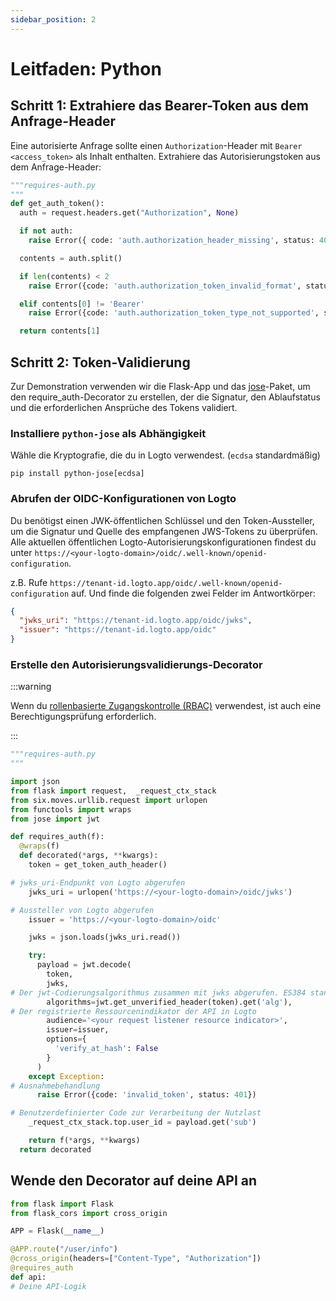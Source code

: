 ```yaml
---
sidebar_position: 2
---
```


# Leitfaden: Python

## Schritt 1: Extrahiere das Bearer-Token aus dem Anfrage-Header

Eine autorisierte Anfrage sollte einen `Authorization`-Header mit `Bearer <access_token>` als Inhalt enthalten. Extrahiere das Autorisierungstoken aus dem Anfrage-Header:

```python
"""requires-auth.py
"""
def get_auth_token():
  auth = request.headers.get("Authorization", None)

  if not auth:
    raise Error({ code: 'auth.authorization_header_missing', status: 401 })

  contents = auth.split()

  if len(contents) < 2
    raise Error({code: 'auth.authorization_token_invalid_format', status: 401})

  elif contents[0] != 'Bearer'
    raise Error({code: 'auth.authorization_token_type_not_supported', status: 401})

  return contents[1]
```

## Schritt 2: Token-Validierung

Zur Demonstration verwenden wir die Flask-App und das [jose](https://github.com/mpdavis/python-jose)-Paket, um den require_auth-Decorator zu erstellen, der die Signatur, den Ablaufstatus und die erforderlichen Ansprüche des Tokens validiert.

### Installiere `python-jose` als Abhängigkeit

Wähle die Kryptografie, die du in Logto verwendest. (`ecdsa` standardmäßig)

```
pip install python-jose[ecdsa]

```

### Abrufen der OIDC-Konfigurationen von Logto

Du benötigst einen JWK-öffentlichen Schlüssel und den Token-Aussteller, um die Signatur und Quelle des empfangenen JWS-Tokens zu überprüfen. Alle aktuellen öffentlichen Logto-Autorisierungskonfigurationen findest du unter `https://<your-logto-domain>/oidc/.well-known/openid-configuration`.

z.B. Rufe `https://tenant-id.logto.app/oidc/.well-known/openid-configuration` auf. Und finde die folgenden zwei Felder im Antwortkörper:

```json
{
  "jwks_uri": "https://tenant-id.logto.app/oidc/jwks",
  "issuer": "https://tenant-id.logto.app/oidc"
}
```

### Erstelle den Autorisierungsvalidierungs-Decorator

:::warning

Wenn du [rollenbasierte Zugangskontrolle (RBAC)](/authorization/role-based-access-control/protect-api-resources-with-rbac) verwendest, ist auch eine Berechtigungsprüfung erforderlich.

:::

```python
"""requires-auth.py
"""

import json
from flask import request,  _request_ctx_stack
from six.moves.urllib.request import urlopen
from functools import wraps
from jose import jwt

def requires_auth(f):
  @wraps(f)
  def decorated(*args, **kwargs):
    token = get_token_auth_header()

# jwks_uri-Endpunkt von Logto abgerufen
    jwks_uri = urlopen('https://<your-logto-domain>/oidc/jwks')

# Aussteller von Logto abgerufen
    issuer = 'https://<your-logto-domain>/oidc'

    jwks = json.loads(jwks_uri.read())

    try:
      payload = jwt.decode(
        token,
        jwks,
# Der jwt-Codierungsalgorithmus zusammen mit jwks abgerufen. ES384 standardmäßig
        algorithms=jwt.get_unverified_header(token).get('alg'),
# Der registrierte Ressourcenindikator der API in Logto
        audience='<your request listener resource indicator>',
        issuer=issuer,
        options={
          'verify_at_hash': False
        }
      )
    except Exception:
# Ausnahmebehandlung
      raise Error({code: 'invalid_token', status: 401})

# Benutzerdefinierter Code zur Verarbeitung der Nutzlast
    _request_ctx_stack.top.user_id = payload.get('sub')

    return f(*args, **kwargs)
  return decorated
```

## Wende den Decorator auf deine API an

```python
from flask import Flask
from flask_cors import cross_origin

APP = Flask(__name__)

@APP.route("/user/info")
@cross_origin(headers=["Content-Type", "Authorization"])
@requires_auth
def api:
# Deine API-Logik
```

